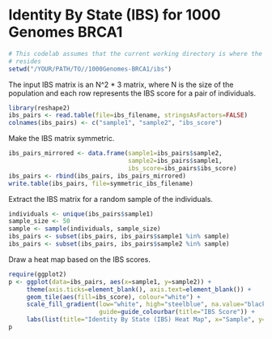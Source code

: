 # Identity By State (IBS) for 1000 Genomes BRCA1

```r
# This codelab assumes that the current working directory is where the Rmd file
# resides
setwd("/YOUR/PATH/TO//1000Genomes-BRCA1/ibs")
```

The input IBS matrix is an N^2 * 3 matrix, where N is the size of the population
and each row represents the IBS score for a pair of individuals.

```r
library(reshape2)
ibs_pairs <- read.table(file=ibs_filename, stringsAsFactors=FALSE)
colnames(ibs_pairs) <- c("sample1", "sample2", "ibs_score")
```

Make the IBS matrix symmetric.

```r
ibs_pairs_mirrored <- data.frame(sample1=ibs_pairs$sample2,
                                 sample2=ibs_pairs$sample1,
                                 ibs_score=ibs_pairs$ibs_score)
ibs_pairs <- rbind(ibs_pairs, ibs_pairs_mirrored)
write.table(ibs_pairs, file=symmetric_ibs_filename)
```

Extract the IBS matrix for a random sample of the individuals.

```r
individuals <- unique(ibs_pairs$sample1)
sample_size <- 50
sample <- sample(individuals, sample_size)
ibs_pairs <- subset(ibs_pairs, ibs_pairs$sample1 %in% sample)
ibs_pairs <- subset(ibs_pairs, ibs_pairs$sample2 %in% sample)
```

Draw a heat map based on the IBS scores.

```r
require(ggplot2)
p <- ggplot(data=ibs_pairs, aes(x=sample1, y=sample2)) +
     theme(axis.ticks=element_blank(), axis.text=element_blank()) +
     geom_tile(aes(fill=ibs_score), colour="white") +
     scale_fill_gradient(low="white", high="steelblue", na.value="black",
                         guide=guide_colourbar(title="IBS Score")) +
     labs(list(title="Identity By State (IBS) Heat Map", x="Sample", y="Sample"))
p
```

